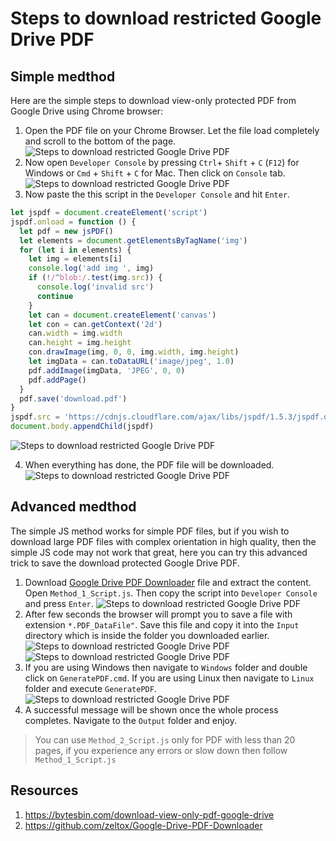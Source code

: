 # Steps to download restricted Google Drive PDF

## Simple medthod

Here are the simple steps to download view-only protected PDF from Google Drive using Chrome browser:

1. Open the PDF file on your Chrome Browser. Let the file load completely and scroll to the bottom of the page.
   ![Steps to download restricted Google Drive PDF](/assets/230304_2057/01.png)
2. Now open `Developer Console` by pressing `Ctrl`+ `Shift` + `C` (`F12`) for Windows or `Cmd` + `Shift` + `C` for Mac. Then click on `Console` tab.
   ![Steps to download restricted Google Drive PDF](/assets/230304_2057/02.png)
3. Now paste the this script in the `Developer Console` and hit `Enter`.

```js copy
let jspdf = document.createElement('script')
jspdf.onload = function () {
  let pdf = new jsPDF()
  let elements = document.getElementsByTagName('img')
  for (let i in elements) {
    let img = elements[i]
    console.log('add img ', img)
    if (!/^blob:/.test(img.src)) {
      console.log('invalid src')
      continue
    }
    let can = document.createElement('canvas')
    let con = can.getContext('2d')
    can.width = img.width
    can.height = img.height
    con.drawImage(img, 0, 0, img.width, img.height)
    let imgData = can.toDataURL('image/jpeg', 1.0)
    pdf.addImage(imgData, 'JPEG', 0, 0)
    pdf.addPage()
  }
  pdf.save('download.pdf')
}
jspdf.src = 'https://cdnjs.cloudflare.com/ajax/libs/jspdf/1.5.3/jspdf.debug.js'
document.body.appendChild(jspdf)
```

![Steps to download restricted Google Drive PDF](/assets/230304_2057/03.png)

4. When everything has done, the PDF file will be downloaded.
   ![Steps to download restricted Google Drive PDF](/assets/230304_2057/04.png)

## Advanced medthod

The simple JS method works for simple PDF files, but if you wish to download large PDF files with complex orientation in high quality, then the simple JS code may not work that great, here you can try this advanced trick to save the download protected Google Drive PDF.

1. Download [Google Drive PDF Downloader](https://github.com/zeltox/Google-Drive-PDF-Downloader/archive/refs/heads/master.zip) file and extract the content. Open `Method_1_Script.js`. Then copy the script into `Developer Console` and press `Enter`.
   ![Steps to download restricted Google Drive PDF](/assets/230304_2057/05.png)
2. After few seconds the browser will prompt you to save a file with extension `*.PDF_DataFile"`. Save this file and copy it into the `Input` directory which is inside the folder you downloaded earlier.
   ![Steps to download restricted Google Drive PDF](/assets/230304_2057/06.png)
   ![Steps to download restricted Google Drive PDF](/assets/230304_2057/07.png)
3. If you are using Windows then navigate to `Windows` folder and double click on `GeneratePDF.cmd`. If you are using Linux then navigate to `Linux` folder and execute `GeneratePDF`.
   ![Steps to download restricted Google Drive PDF](/assets/230304_2057/08.png)
4. A successful message will be shown once the whole process completes. Navigate to the `Output` folder and enjoy.

> You can use `Method_2_Script.js` only for PDF with less than 20 pages, if you experience any errors or slow down then follow `Method_1_Script.js`

## Resources

1. https://bytesbin.com/download-view-only-pdf-google-drive
2. https://github.com/zeltox/Google-Drive-PDF-Downloader
